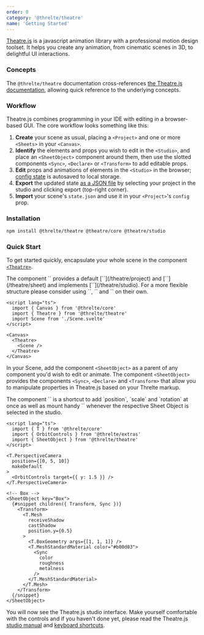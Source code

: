 ```yaml
---
order: 0
category: '@threlte/theatre'
name: 'Getting Started'
---
```


[Theatre.js](https://www.theatrejs.com/) is a javascript animation library with a professional motion design toolset. It helps you create any animation, from cinematic scenes in 3D, to delightful UI interactions.

### Concepts

The `@threlte/theatre` documentation cross-references [the Theatre.js documentation](https://www.theatrejs.com/docs/latest), allowing quick reference to the underlying concepts.

### Workflow

Theatre.js combines programming in your IDE with editing in a browser-based GUI. The core workflow looks something like this:

1. **Create** your scene as usual, placing a `<Project>` and one or more `<Sheets>` in your `<Canvas>`.
2. **Identify** the elements and props you wish to edit in the `<Studio>`, and place an `<SheetObject>` component around them, then use the slotted components `<Sync>`, `<Declare>` or `<Transform>` to add editable props.
3. **Edit** props and animations of elements in the `<Studio>` in the browser; [config state](https://www.theatrejs.com/docs/latest/manual/projects#state) is autosaved to local storage.
4. **Export** the updated state [as a JSON file](https://www.theatrejs.com/docs/latest/manual/projects#state) by selecting your project in the studio and clicking export (top-right corner).
5. **Import** your scene's `state.json` and use it in your `<Project>`'s `config` prop.

### Installation

```bash copy
npm install @threlte/theatre @theatre/core @theatre/studio
```

### Quick Start

To get started quickly, encapsulate your whole scene in the component [`<Theatre>`](./theatre).

<Tip type="tip">
  The component `<Theatre>` provides a default [`<Project>`](/theatre/project) and [`<Sheet>`](/theatre/sheet) and implements [`<Studio>`](/theatre/studio). For a more flexible structure please consider using `<Project>`, `<Sheet>` and `<Studio>` on their own.
</Tip>

```svelte title=App.svelte {3,8,10}+
<script lang="ts">
  import { Canvas } from '@threlte/core'
  import { Theatre } from '@threlte/theatre'
  import Scene from './Scene.svelte'
</script>

<Canvas>
  <Theatre>
    <Scene />
  </Theatre>
</Canvas>
```

In your Scene, add the component `<SheetObject>` as a parent of any component you'd wish to edit or animate. The component `<SheetObject>` provides the components `<Sync>`, `<Declare>` and `<Transform>` that allow you to manipulate properties in Theatre.js based on your Threlte markup.

<Tip type="tip">
  The component `<Transform>` is a shortcut to add `position`, `scale` and `rotation` at once as
  well as mount handy `<TransformControls>` whenever the respective Sheet Object is selected in the studio.
</Tip>

```svelte title=Scene.svelte
<script lang="ts">
  import { T } from '@threlte/core'
  import { OrbitControls } from '@threlte/extras'
  import { SheetObject } from '@threlte/theatre'
</script>

<T.PerspectiveCamera
  position={[0, 5, 10]}
  makeDefault
>
  <OrbitControls target={{ y: 1.5 }} />
</T.PerspectiveCamera>

<!-- Box -->
<SheetObject key="Box">
  {#snippet children({ Transform, Sync })}
    <Transform>
      <T.Mesh
        receiveShadow
        castShadow
        position.y={0.5}
      >
        <T.BoxGeometry args={[1, 1, 1]} />
        <T.MeshStandardMaterial color="#b00d03">
          <Sync
            color
            roughness
            metalness
          />
        </T.MeshStandardMaterial>
      </T.Mesh>
    </Transform>
  {/snippet}
</SheetObject>
```

You will now see the Theatre.js studio interface. Make yourself comfortable with the controls and if you haven't done yet, please read the Theatre.js [studio manual](https://www.theatrejs.com/docs/0.5/manual/Studio) and [keyboard shortcuts](https://www.theatrejs.com/docs/0.5/manual/keyboard-shortcuts).
